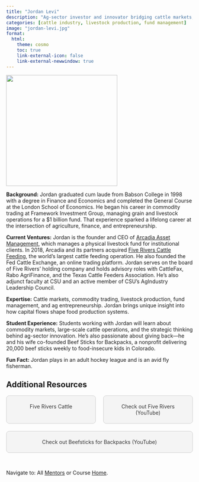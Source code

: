 ```yaml
---
title: "Jordan Levi"
description: "Ag-sector investor and innovator bridging cattle markets, capital, and entrepreneurship."
categories: [cattle industry, livestock production, fund management]
image: "jordan-levi.jpg"
format: 
  html: 
    theme: cosmo
    toc: true
    link-external-icon: false
    link-external-newwindow: true
---
```


![](jordan-levi.jpg){fig-align="left" width=300}


**Background:** Jordan graduated cum laude from Babson College in 1998 with a degree in Finance and Economics and completed the General Course at the London School of Economics. He began his career in commodity trading at Framework Investment Group, managing grain and livestock operations for a $1 billion fund. That experience sparked a lifelong career at the intersection of agriculture, finance, and entrepreneurship.

**Current Ventures:** Jordan is the founder and CEO of [Arcadia Asset Management](https://www.acadian-asset.com/), which manages a physical livestock fund for institutional clients. In 2018, Arcadia and its partners acquired [Five Rivers Cattle Feeding](https://www.fiveriverscattle.com/), the world’s largest cattle feeding operation. He also founded the Fed Cattle Exchange, an online trading platform. Jordan serves on the board of Five Rivers’ holding company and holds advisory roles with CattleFax, Rabo AgriFinance, and the Texas Cattle Feeders Association. He’s also adjunct faculty at CSU and an active member of CSU’s AgIndustry Leadership Council.

**Expertise:** Cattle markets, commodity trading, livestock production, fund management, and ag entrepreneurship. Jordan brings unique insight into how capital flows shape food production systems.

**Student Experience:** Students working with Jordan will learn about commodity markets, large-scale cattle operations, and the strategic thinking behind ag-sector innovation. He’s also passionate about giving back—he and his wife co-founded Beef Sticks for Backpacks, a nonprofit delivering 20,000 beef sticks weekly to food-insecure kids in Colorado.

**Fun Fact:** Jordan plays in an adult hockey league and is an avid fly fisherman.

## Additional Resources

```{=html}
<div style="display: flex; justify-content: space-between; gap: 20px; flex-wrap: wrap;">

  <a href="https://www.fiveriverscattle.com/" target="_blank" style="flex: 1; min-width: 200px; text-align: center; padding: 20px; background: #f4f4f4; border: 1px solid #ccc; text-decoration: none; color: #333; border-radius: 8px;">
    Five Rivers Cattle
  </a>

  <a href="https://www.youtube.com/watch?v=QOHYxm1a14U&t=567s" target="_blank" style="flex: 1; min-width: 200px; text-align: center; padding: 20px; background: #f4f4f4; border: 1px solid #ccc; text-decoration: none; color: #333; border-radius: 8px;">
    Check out Five Rivers (YouTube)
  </a>

  <a href="https://www.youtube.com/watch?v=UzRrpCKtjq4" target="_blank" style="flex: 1; min-width: 200px; text-align: center; padding: 20px; background: #f4f4f4; border: 1px solid #ccc; text-decoration: none; color: #333; border-radius: 8px;">
    Check out Beefsticks for Backpacks (YouTube)
  </a>

</div>
```

<br>

::: footer
Navigate to: All [Mentors](../mentors.qmd) or Course [Home](https://laurenchenarides.github.io/csu-arec-224/).
:::
